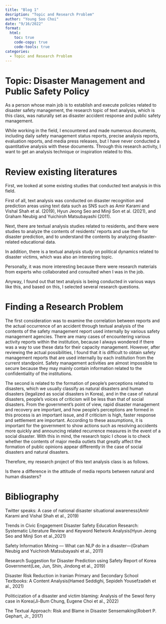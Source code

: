 ```yaml
---
title: "Blog 1"
desription: "Topic and Research Problem"
author: "Young Soo Choi"
date: "9/16/2022"
format:
  html:
    toc: true
    code-copy: true
    code-tools: true
categories:
  - Topic and Research Problem
---
```


# Topic: Disaster Management and Public Safety Policy

As a person whose main job is to establish and execute policies related to disaster safety management, the research topic of text analysis, which is this class, was naturally set as disaster accident response and public safety management. 

While working in the field, I encountered and made numerous documents, including daily safety management status reports, precise analysis reports, evaluation reports, and media press releases, but I have never conducted a quantitative analysis with these documents. Through this research activity, I want to get an analysis technique or inspiration related to this.

# Review existing literatures

First, we looked at some existing studies that conducted text analysis in this field.

First of all, text analysis was conducted on disaster recognition and prediction areas using text data such as SNS such as Amir Karami and Vishal Shah et al. (2019), Hyun Jeong Seo and Minji Son et al. (2021), and Graham Neubig and Yuichiroh Matsubayashi (2011).

Next, there are textual analysis studies related to residents, and there were studies to analyze the contents of residents' reports and use them for disaster prediction, and to understand the contents by analyzing disaster-related educational data.

In addition, there is a textual analysis study on political dynamics related to disaster victims, which was also an interesting topic.

Personally, it was more interesting because there were research materials from experts who collaborated and consulted when I was in the job.

Anyway, I found out that text analysis is being conducted in various ways like this, and based on this, I selected several research questions.

# Finding a Research Problem

The first consideration was to examine the correlation between reports and the actual occurrence of an accident through textual analysis of the contents of the safety management report used internally by various safety management agencies. There are many cases of encountering various activity reports within the institution, because I always wondered if there was a way to use these data for their capacity management. However, after reviewing the actual possibilities, I found that it is difficult to obtain safety management reports that are used internally by each institution from the current standpoint. Safety management activities are almost impossible to secure because they may mainly contain information related to the confidentiality of the institutions.

The second is related to the formation of people's perceptions related to disasters, which we usually classify as natural disasters and human disasters (legalized as social disasters in Korea), and in the case of natural disasters, people's voices of criticism will be less than that of social disasters. From the government's point of view, rapid disaster management and recovery are important, and how people's perceptions are formed in this process is an important issue, and if criticism is high, faster response and settlement are important. According to these assumptions, it is important for the government to show actions such as resolving accidents more quickly and announcing related recurrence measures in the event of a social disaster. With this in mind, the research topic I chose is to check whether the contents of major media outlets that greatly affect the formation of public opinions appear differently in the case of social disasters and natural disasters.

Therefore, my research project of this text analysis class is as follows.

Is there a difference in the attitude of media reports between natural and human disasters?


# Bibliography
Twitter speaks: A case of national disaster situational awareness(Amir Karami and Vishal Shah et al., 2019)

Trends in Civic Engagement Disaster Safety Education Research: Systematic Literature Review and Keyword Network Analysis(Hyun Jeong Seo and Minji Son et al.,2021)

Safety Information Mining — What can NLP do in a disaster—(Graham Neubig and Yuichiroh Matsubayashi et al., 2011)

Research Suggestion for Disaster Prediction using Safety Report of Korea Government(Lee, Jun, Shin, Jindong et al., 2019)

Disaster Risk Reduction in Iranian Primary and Secondary School Textbooks: A Content Analysis(Hamed Seddighi, Sepideh Yousefzadeh et al., 2021)

Politicization of a disaster and victim blaming: Analysis of the Sewol ferry case in Korea(Ji-Bum Chung, Eugene Choi et al., 2022)

The Textual Approach: Risk and Blame in Disaster Sensemaking(Robert P. Gephart, Jr., 2017)